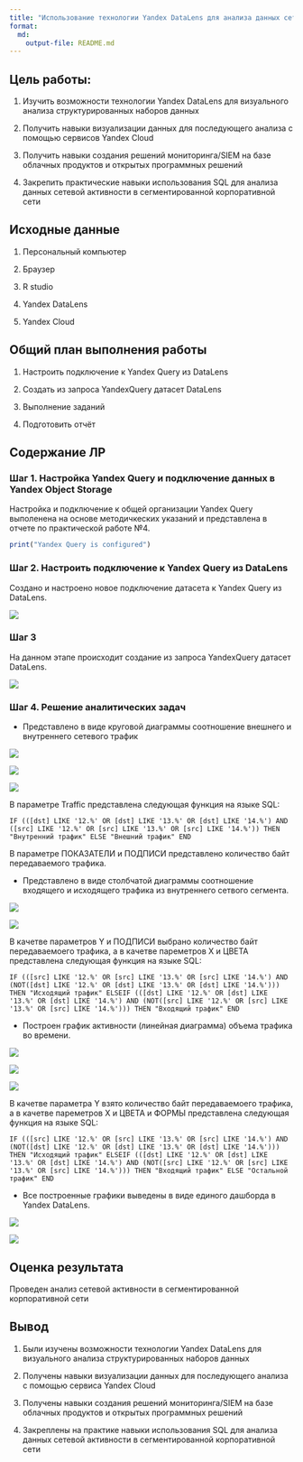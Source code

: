 ```yaml
---
title: "Использование технологии Yandex DataLens для анализа данных сетевой активности"
format: 
  md:
    output-file: README.md
---
```


## Цель работы:

1.  Изучить возможности технологии Yandex DataLens для визуального анализа структурированных наборов данных

2.  Получить навыки визуализации данных для последующего анализа с помощью сервисов Yandex Cloud

3.  Получить навыки создания решений мониторинга/SIEM на базе облачных продуктов и открытых программных решений

4.  Закрепить практические навыки использования SQL для анализа данных сетевой активности в сегментированной корпоративной сети

## Исходные данные

1.  Персональный компьютер

2.  Браузер

3.  R studio

4.  Yandex DataLens

5.  Yandex Cloud

## Общий план выполнения работы

1.  Настроить подключение к Yandex Query из DataLens

2.  Создать из запроса YandexQuery датасет DataLens

3.  Выполнение заданий

4.  Подготовить отчёт

## Содержание ЛР

### Шаг 1. Настройка Yandex Query и подключение данных в Yandex Object Storage

Настройка и подключение к общей организации Yandex Query выполенена на основе методичкеских указаний и представлена в отчете по практической работе №4.

```r
print("Yandex Query is configured")
```

### Шаг 2. Настроить подключение к Yandex Query из DataLens

Создано и настроено новое подключение датасета к Yandex Query из DataLens.

![](images/clipboard-1166876058.png)

### Шаг 3

На данном этапе происходит создание из запроса YandexQuery датасет DataLens.

![](images/clipboard-1622639596.png)

### Шаг 4. Решение аналитических задач

-   Представлено в виде круговой диаграммы соотношение внешнего и внутреннего сетевого трафик

![](images/clipboard-4026664611.png)

![](images/clipboard-474930725.png)

![](images/clipboard-2658560121.png)

В параметре Traffic представлена следующая функция на языке SQL:

`IF (([dst] LIKE '12.%' OR [dst] LIKE '13.%' OR [dst] LIKE '14.%') AND ([src] LIKE '12.%' OR [src] LIKE '13.%' OR [src] LIKE '14.%')) THEN "Внутренний трафик" ELSE "Внешний трафик" END`

В параметре ПОКАЗАТЕЛИ и ПОДПИСИ представлено количество байт передаваемого трафика.

-   Представлено в виде столбчатой диаграммы соотношение входящего и исходящего трафика из внутреннего сетвого сегмента.

![](images/clipboard-1380257329.png)

![](images/clipboard-3594081273.png)

В качетве параметров Y и ПОДПИСИ выбрано количество байт передаваемоего трафика, а в качетве пареметров X и ЦВЕТА представлена следующая функция на языке SQL:

`IF (([src] LIKE '12.%' OR [src] LIKE '13.%' OR [src] LIKE '14.%') AND (NOT([dst] LIKE '12.%' OR [dst] LIKE '13.%' OR [dst] LIKE '14.%'))) THEN "Исходящий трафик" ELSEIF (([dst] LIKE '12.%' OR [dst] LIKE '13.%' OR [dst] LIKE '14.%') AND (NOT([src] LIKE '12.%' OR [src] LIKE '13.%' OR [src] LIKE '14.%'))) THEN "Входящий трафик" END`

-   Построен график активности (линейная диаграмма) объема трафика во времени.

![](images/clipboard-1667201794.png)

![](images/clipboard-2863081559.png)

![](images/clipboard-3295141015.png)

В качетве параметра Y взято количество байт передаваемоего трафика, а в качетве пареметров X и ЦВЕТА и ФОРМЫ представлена следующая функция на языке SQL:

`IF (([src] LIKE '12.%' OR [src] LIKE '13.%' OR [src] LIKE '14.%') AND (NOT([dst] LIKE '12.%' OR [dst] LIKE '13.%' OR [dst] LIKE '14.%'))) THEN "Исходящий трафик" ELSEIF (([dst] LIKE '12.%' OR [dst] LIKE '13.%' OR [dst] LIKE '14.%') AND (NOT([src] LIKE '12.%' OR [src] LIKE '13.%' OR [src] LIKE '14.%'))) THEN "Входящий трафик" ELSE "Остальной трафик" END`

-   Все построенные графики выведены в виде единого дашборда в Yandex DataLens.

![](images/clipboard-1635440676.png)

![](images/clipboard-3708612467.png)

## Оценка результата

Проведен анализ сетевой активности в сегментированной корпоративной сети

## Вывод

1.  Были изучены возможности технологии Yandex DataLens для визуального анализа структурированных наборов данных

2.  Получены навыки визуализации данных для последующего анализа с помощью сервиса Yandex Cloud

3.  Получены навыки создания решений мониторинга/SIEM на базе облачных продуктов и открытых программных решений

4.  Закреплены на практике навыки использования SQL для анализа данных сетевой активности в сегментированной корпоративной сети
